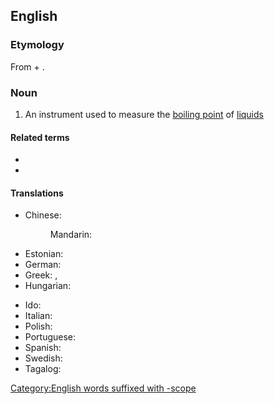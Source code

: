 {{also|ébullioscope}}
==English==

===Etymology===
From {{uder|en|la|ēbullīre}} + {{m|en|-scope}}.

===Noun===
{{en-noun}}

# {{lb|en|physics}} An instrument used to measure the [[boiling point]] of [[liquid]]s

====Related terms====
* {{l|en|ebullioscopic}}
* {{l|en|ebullioscopy}}

====Translations====
{{trans-top|an instrument used to measure the boiling point of liquids}}
* Chinese:
*: Mandarin: {{t|cmn|沸点测定器|sc=Hani}}
* Estonian: {{t|et|ebullioskoop}}
* German: {{t|de|Ebullioskop|m}}
* Greek: {{t+|el|ζεσεοσκόπιο|n|sc=Grek}}, {{t|el|ζεοσκόπιο|sc=Grek}}
* Hungarian: {{t+|hu|ebullioszkóp}}
{{trans-mid}}
* Ido: {{t+|io|ebulioskopo}}
* Italian: {{t|it|ebullioscopio|m}}
* Polish: {{t|pl|ebulioskop|m}}
* Portuguese: {{t|pt|ebulioscópio|m}}
* Spanish: {{t|es|ebulloscopía|f}}
* Swedish: {{t|sv|ebullioskop}}
* Tagalog: {{t|tl|kulunsipat}}
{{trans-bottom}}

[[Category:English words suffixed with -scope]]